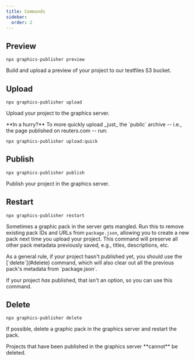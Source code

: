 ```yaml
---
title: Commands
sidebar:
  order: 2
---
```



## Preview

```console
npx graphics-publisher preview
```

Build and upload a preview of your project to our testfiles S3 bucket.

## Upload

```console
npx graphics-publisher upload
```

Upload your project to the graphics server.

<Aside type="tip">
**In a hurry?** To more quickly upload _just_ the `public` archive -- i.e., the page published on reuters.com -- run:

```console
npx graphics-publisher upload:quick
```
</Aside>



## Publish

```console
npx graphics-publisher publish
```

Publish your project in the graphics server.

## Restart

```console
npx graphics-publisher restart
```

Sometimes a graphic pack in the server gets mangled. Run this to remove existing pack IDs and URLs from `package.json`, allowing you to create a new pack next time you upload your project. This command will preserve all other pack metadata previously saved, e.g., titles, descriptions, etc.

<Aside>
As a general rule, if your project hasn't published yet, you should use the [`delete`](#delete) command, which will also clear out all the previous pack's metadata from `package.json`.

If your project _has_ published, that isn't an option, so you can use this command.
</Aside>

## Delete

```console
npx graphics-publisher delete
```

If possible, delete a graphic pack in the graphics server and restart the pack.

<Aside>
Projects that have been published in the graphics server **cannot** be deleted.
</Aside>